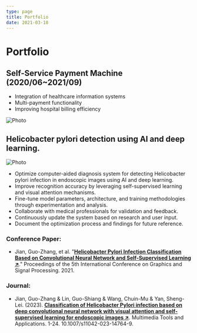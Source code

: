 ```yaml
---
type: page
title: Portfolio
date: 2021-03-18
---
```


# Portfolio

## Self-Service Payment Machine <span color="grey">(2020/06~2021/09)</span>
- Integration of healthcare information systems
- Multi-payment functionality
- Improving hospital billing efficiency


<Image
  src="/images/photo3.jpeg"
  alt="Photo"
  width={1125}
  height={750}
  priority
  className="next-image"
/>

## Helicobacter pylori detection using AI and deep learning.

<Image
  src="/images/photo4.png"
  alt="Photo"
  width={1125}
  height={530}
  priority
  className="next-image"
/>

- Optimize computer-aided diagnosis system for detecting Helicobacter pylori infection in endoscopic images using AI and deep learning.
- Improve recognition accuracy by leveraging self-supervised learning and visual attention mechanisms.
- Fine-tune model parameters, architecture, and training methodologies through experimentation and analysis.
- Collaborate with medical professionals for validation and feedback.
- Continuously update the system based on research and user input.
- Document the optimization process and findings for future reference.

### Conference Paper:

- Jian, Guo-Zhang, et al. "<b>[Helicobacter Pylori Infection Classification Based on Convolutional Neural Network and Self-Supervised Learning  ↗](https://dl.acm.org/doi/fullHtml/10.1145/3474906.3474912)</b>." Proceedings of the 5th International Conference on Graphics and Signal Processing. 2021.  

### Journal:

- Jian, Guo-Zhang & Lin, Guo-Shiang & Wang, Chuin-Mu & Yan, Sheng-Lei. (2023). <b>[Classification of Helicobacter Pylori infection based on deep convolutional neural network with visual attention and self-supervised learning for endoscopic images ↗](https://link.springer.com/article/10.1007/s11042-023-14764-9)</b>. Multimedia Tools and Applications. 1-24. 10.1007/s11042-023-14764-9. 